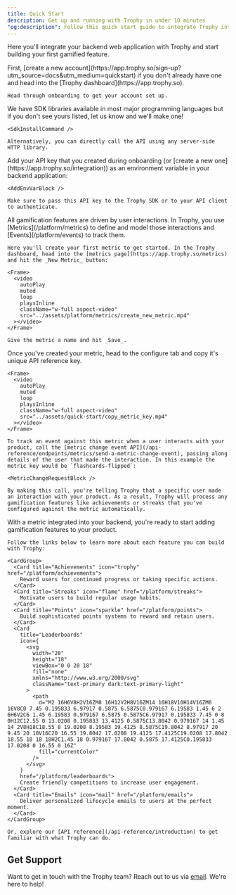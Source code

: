 ```yaml
---
title: Quick Start
description: Get up and running with Trophy in under 10 minutes
"og:description": Follow this quick start guide to integrate Trophy into your backend and add gamified features like achievements and streaks into your app.
---
```



Here you'll integrate your backend web application with Trophy and start building your first gamified feature.

<Steps>
  <Step title="Create your Trophy account">
    First, [create a new account](https://app.trophy.so/sign-up?utm_source=docs&utm_medium=quickstart) if you don't already have one and head into the [Trophy dashboard](https://app.trophy.so).

    Head through onboarding to get your account set up.

  </Step>
  <Step title="Add the Trophy SDK to your backend">
    We have SDK libraries available in most major programming languages but if you don't see yours listed, let us know and we'll make one!

    <SdkInstallCommand />

    Alternatively, you can directly call the API using any server-side HTTP library.

  </Step>
  <Step title="Set up environment">
    Add your API key that you created during onboarding (or [create a new one](https://app.trophy.so/integration)) as an environment variable in your backend application:

    <AddEnvVarBlock />

    Make sure to pass this API key to the Trophy SDK or to your API client to authenticate.

  </Step>
  <Step title="Create your first metric">
    All gamification features are driven by user interactions. In Trophy, you use [Metrics](/platform/metrics) to define and model those interactions and [Events](/platform/events) to track them.
    
    Here you'll create your first metric to get started. In the Trophy dashboard, head into the [metrics page](https://app.trophy.so/metrics) and hit the _New Metric_ button:

    <Frame>
      <video
        autoPlay
        muted
        loop
        playsInline
        className="w-full aspect-video"
        src="../assets/platform/metrics/create_new_metric.mp4"
      ></video>
    </Frame>

    Give the metric a name and hit _Save_.

  </Step>
  <Step title="Integrate the metric into your backend">
    Once you've created your metric, head to the configure tab and copy it's unique API reference key.

    <Frame>
      <video
        autoPlay
        muted
        loop
        playsInline
        className="w-full aspect-video"
        src="../assets/quick-start/copy_metric_key.mp4"
      ></video>
    </Frame>

    To track an event against this metric when a user interacts with your product, call the [metric change event API](/api-reference/endpoints/metrics/send-a-metric-change-event), passing along details of the user that made the interaction. In this example the metric key would be `flashcards-flipped`:

    <MetricChangeRequestBlock />

    By making this call, you're telling Trophy that a specific user made an interaction with your product. As a result, Trophy will process any gamification features like achievements or streaks that you've configured against the metric automatically.

  </Step>
  <Step title="Continue building your gamification experience">
    With a metric integrated into your backend, you're ready to start adding gamification features to your product.
    
    Follow the links below to learn more about each feature you can build with Trophy:

    <CardGroup>
      <Card title="Achievements" icon="trophy" href="/platform/achievements">
        Reward users for continued progress or taking specific actions.
      </Card>
      <Card title="Streaks" icon="flame" href="/platform/streaks">
        Motivate users to build regular usage habits.
      </Card>
      <Card title="Points" icon="sparkle" href="/platform/points">
        Build sophisticated points systems to reward and retain users.
      </Card>
      <Card
        title="Leaderboards"
        icon={
          <svg
            width="20"
            height="18"
            viewBox="0 0 20 18"
            fill="none"
            xmlns="http://www.w3.org/2000/svg"
            className="text-primary dark:text-primary-light"
          >
            <path
              d="M2 16H6V8H2V16ZM8 16H12V2H8V16ZM14 16H18V10H14V16ZM0 16V8C0 7.45 0.195833 6.97917 0.5875 6.5875C0.979167 6.19583 1.45 6 2 6H6V2C6 1.45 6.19583 0.979167 6.5875 0.5875C6.97917 0.195833 7.45 0 8 0H12C12.55 0 13.0208 0.195833 13.4125 0.5875C13.8042 0.979167 14 1.45 14 2V8H18C18.55 8 19.0208 8.19583 19.4125 8.5875C19.8042 8.97917 20 9.45 20 10V16C20 16.55 19.8042 17.0208 19.4125 17.4125C19.0208 17.8042 18.55 18 18 18H2C1.45 18 0.979167 17.8042 0.5875 17.4125C0.195833 17.0208 0 16.55 0 16Z"
              fill="currentColor"
            />
          </svg>
        }
        href="/platform/leaderboards">
        Create friendly competitions to increase user engagement.
      </Card>
      <Card title="Emails" icon="mail" href="/platform/emails">
        Deliver personalized lifecycle emails to users at the perfect moment.
      </Card>
    </CardGroup>

    Or, explore our [API reference](/api-reference/introduction) to get familiar with what Trophy can do.

  </Step>
</Steps>

## Get Support

Want to get in touch with the Trophy team? Reach out to us via [email](mailto:support@trophy.so). We're here to help!
